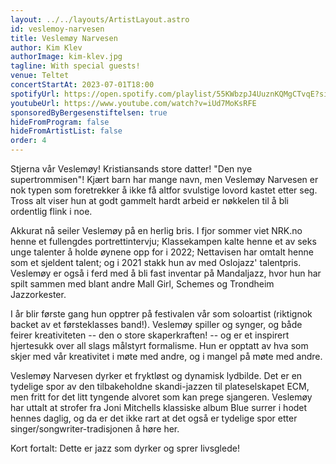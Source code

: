 ```yaml
---
layout: ../../layouts/ArtistLayout.astro
id: veslemoy-narvesen
title: Veslemøy Narvesen
author: Kim Klev
authorImage: kim-klev.jpg
tagline: With special guests!
venue: Teltet
concertStartAt: 2023-07-01T18:00
spotifyUrl: https://open.spotify.com/playlist/55KWbzpJ4UuznKQMgCTvqE?si=113077945ee349d9
youtubeUrl: https://www.youtube.com/watch?v=iUd7MoKsRFE
sponsoredByBergesenstiftelsen: true
hideFromProgram: false
hideFromArtistList: false
order: 4
---
```


Stjerna vår Veslemøy! Kristiansands store datter! "Den nye supertrommisen"! Kjært barn har mange navn, men Veslemøy Narvesen er nok typen som foretrekker å ikke få altfor svulstige lovord kastet etter seg. Tross alt viser hun at godt gammelt hardt arbeid er nøkkelen til å bli ordentlig flink i noe.

Akkurat nå seiler Veslemøy på en herlig bris. I fjor sommer viet NRK.no henne et fullengdes portrettintervju; Klassekampen kalte henne et av seks unge talenter å holde øynene opp for i 2022; Nettavisen har omtalt henne som et sjeldent talent; og i 2021 stakk hun av med Oslojazz' talentpris. Veslemøy er også i ferd med å bli fast inventar på Mandaljazz, hvor hun har spilt sammen med blant andre Mall Girl, Schemes og Trondheim Jazzorkester.

I år blir første gang hun opptrer på festivalen vår som soloartist (riktignok backet av et førsteklasses band!). Veslemøy spiller og synger, og både feirer kreativiteten -- den o store skaperkraften! -- og er et inspirert hjertesukk over all slags målstyrt formalisme. Hun er opptatt av hva som skjer med vår kreativitet i møte med andre, og i mangel på møte med andre.

Veslemøy Narvesen dyrker et fryktløst og dynamisk lydbilde. Det er en tydelige spor av den tilbakeholdne skandi-jazzen til plateselskapet ECM, men fritt for det litt tyngende alvoret som kan prege sjangeren. Veslemøy har uttalt at strofer fra Joni Mitchells klassiske album Blue surrer i hodet hennes daglig, og da er det ikke rart at det også er tydelige spor etter singer/songwriter-tradisjonen å høre her.

Kort fortalt: Dette er jazz som dyrker og sprer livsglede!
